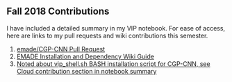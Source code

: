 == Fall 2018 Contributions ==
I have included a detailed summary in my VIP notebook. For ease of access, here are links to my pull requests and wiki contributions this semester.
# [https://github.gatech.edu/emade/CGP-CNN/pull/2 emade/CGP-CNN Pull Request]
# [https://vip.gatech.edu/wiki/index.php/Guide_to_Installing_Dependencies EMADE Installation and Dependency Wiki Guide]
# [https://vip.gatech.edu/wiki/index.php/Guide_to_Running_on_TPU_(using_Google_Cloud_Platform) Noted about vip_shell.sh BASH installation script for CGP-CNN, see Cloud contribution section in notebook summary]